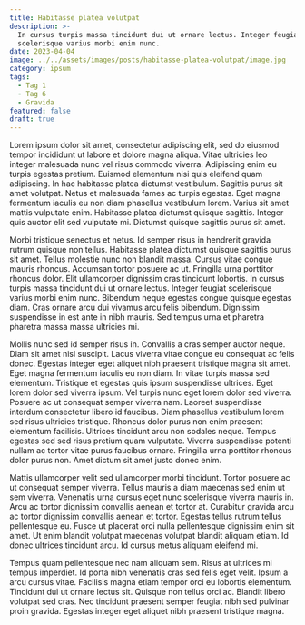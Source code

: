 ```yaml
---
title: Habitasse platea volutpat
description: >-
  In cursus turpis massa tincidunt dui ut ornare lectus. Integer feugiat
  scelerisque varius morbi enim nunc.
date: 2023-04-04
image: ../../assets/images/posts/habitasse-platea-volutpat/image.jpg
category: ipsum
tags:
  - Tag 1
  - Tag 6
  - Gravida
featured: false
draft: true
---
```


Lorem ipsum dolor sit amet, consectetur adipiscing elit, sed do eiusmod tempor
incididunt ut labore et dolore magna aliqua. Vitae ultricies leo integer
malesuada nunc vel risus commodo viverra. Adipiscing enim eu turpis egestas
pretium. Euismod elementum nisi quis eleifend quam adipiscing. In hac habitasse
platea dictumst vestibulum. Sagittis purus sit amet volutpat. Netus et malesuada
fames ac turpis egestas. Eget magna fermentum iaculis eu non diam phasellus
vestibulum lorem. Varius sit amet mattis vulputate enim. Habitasse platea
dictumst quisque sagittis. Integer quis auctor elit sed vulputate mi. Dictumst
quisque sagittis purus sit amet.

Morbi tristique senectus et netus. Id semper risus in hendrerit gravida rutrum
quisque non tellus. Habitasse platea dictumst quisque sagittis purus sit amet.
Tellus molestie nunc non blandit massa. Cursus vitae congue mauris rhoncus.
Accumsan tortor posuere ac ut. Fringilla urna porttitor rhoncus dolor. Elit
ullamcorper dignissim cras tincidunt lobortis. In cursus turpis massa tincidunt
dui ut ornare lectus. Integer feugiat scelerisque varius morbi enim nunc.
Bibendum neque egestas congue quisque egestas diam. Cras ornare arcu dui vivamus
arcu felis bibendum. Dignissim suspendisse in est ante in nibh mauris. Sed
tempus urna et pharetra pharetra massa massa ultricies mi.

<YouTube id="LXb3EKWsInQ" title="Costa Rica in 4K" />

Mollis nunc sed id semper risus in. Convallis a cras semper auctor neque. Diam
sit amet nisl suscipit. Lacus viverra vitae congue eu consequat ac felis donec.
Egestas integer eget aliquet nibh praesent tristique magna sit amet. Eget magna
fermentum iaculis eu non diam. In vitae turpis massa sed elementum. Tristique et
egestas quis ipsum suspendisse ultrices. Eget lorem dolor sed viverra ipsum. Vel
turpis nunc eget lorem dolor sed viverra. Posuere ac ut consequat semper viverra
nam. Laoreet suspendisse interdum consectetur libero id faucibus. Diam phasellus
vestibulum lorem sed risus ultricies tristique. Rhoncus dolor purus non enim
praesent elementum facilisis. Ultrices tincidunt arcu non sodales neque. Tempus
egestas sed sed risus pretium quam vulputate. Viverra suspendisse potenti nullam
ac tortor vitae purus faucibus ornare. Fringilla urna porttitor rhoncus dolor
purus non. Amet dictum sit amet justo donec enim.

Mattis ullamcorper velit sed ullamcorper morbi tincidunt. Tortor posuere ac ut
consequat semper viverra. Tellus mauris a diam maecenas sed enim ut sem viverra.
Venenatis urna cursus eget nunc scelerisque viverra mauris in. Arcu ac tortor
dignissim convallis aenean et tortor at. Curabitur gravida arcu ac tortor
dignissim convallis aenean et tortor. Egestas tellus rutrum tellus pellentesque
eu. Fusce ut placerat orci nulla pellentesque dignissim enim sit amet. Ut enim
blandit volutpat maecenas volutpat blandit aliquam etiam. Id donec ultrices
tincidunt arcu. Id cursus metus aliquam eleifend mi.

Tempus quam pellentesque nec nam aliquam sem. Risus at ultrices mi tempus
imperdiet. Id porta nibh venenatis cras sed felis eget velit. Ipsum a arcu
cursus vitae. Facilisis magna etiam tempor orci eu lobortis elementum. Tincidunt
dui ut ornare lectus sit. Quisque non tellus orci ac. Blandit libero volutpat
sed cras. Nec tincidunt praesent semper feugiat nibh sed pulvinar proin gravida.
Egestas integer eget aliquet nibh praesent tristique magna.
